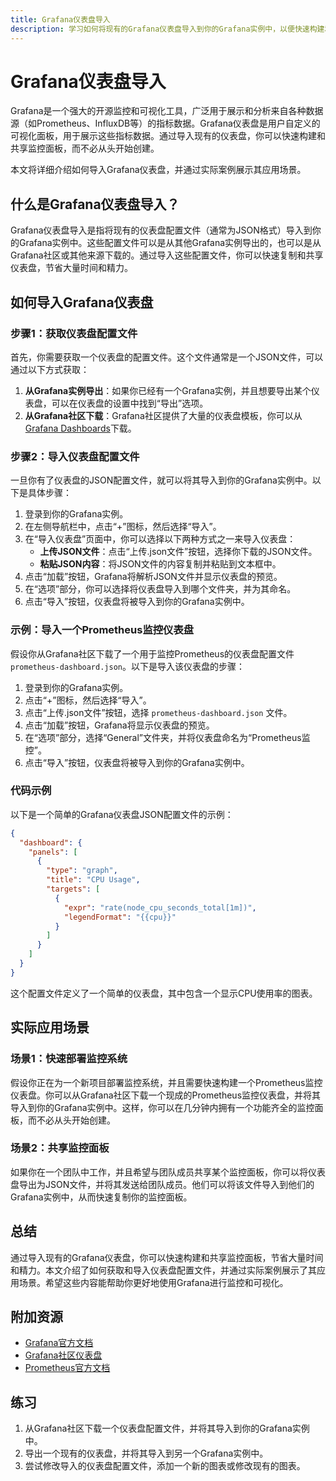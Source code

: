 ```yaml
---
title: Grafana仪表盘导入
description: 学习如何将现有的Grafana仪表盘导入到你的Grafana实例中，以便快速构建和共享监控面板。
---
```


# Grafana仪表盘导入

Grafana是一个强大的开源监控和可视化工具，广泛用于展示和分析来自各种数据源（如Prometheus、InfluxDB等）的指标数据。Grafana仪表盘是用户自定义的可视化面板，用于展示这些指标数据。通过导入现有的仪表盘，你可以快速构建和共享监控面板，而不必从头开始创建。

本文将详细介绍如何导入Grafana仪表盘，并通过实际案例展示其应用场景。

## 什么是Grafana仪表盘导入？

Grafana仪表盘导入是指将现有的仪表盘配置文件（通常为JSON格式）导入到你的Grafana实例中。这些配置文件可以是从其他Grafana实例导出的，也可以是从Grafana社区或其他来源下载的。通过导入这些配置文件，你可以快速复制和共享仪表盘，节省大量时间和精力。

## 如何导入Grafana仪表盘

### 步骤1：获取仪表盘配置文件

首先，你需要获取一个仪表盘的配置文件。这个文件通常是一个JSON文件，可以通过以下方式获取：

1. **从Grafana实例导出**：如果你已经有一个Grafana实例，并且想要导出某个仪表盘，可以在仪表盘的设置中找到“导出”选项。
2. **从Grafana社区下载**：Grafana社区提供了大量的仪表盘模板，你可以从[Grafana Dashboards](https://grafana.com/grafana/dashboards/)下载。

### 步骤2：导入仪表盘配置文件

一旦你有了仪表盘的JSON配置文件，就可以将其导入到你的Grafana实例中。以下是具体步骤：

1. 登录到你的Grafana实例。
2. 在左侧导航栏中，点击“+”图标，然后选择“导入”。
3. 在“导入仪表盘”页面中，你可以选择以下两种方式之一来导入仪表盘：
   - **上传JSON文件**：点击“上传.json文件”按钮，选择你下载的JSON文件。
   - **粘贴JSON内容**：将JSON文件的内容复制并粘贴到文本框中。
4. 点击“加载”按钮，Grafana将解析JSON文件并显示仪表盘的预览。
5. 在“选项”部分，你可以选择将仪表盘导入到哪个文件夹，并为其命名。
6. 点击“导入”按钮，仪表盘将被导入到你的Grafana实例中。

### 示例：导入一个Prometheus监控仪表盘

假设你从Grafana社区下载了一个用于监控Prometheus的仪表盘配置文件 `prometheus-dashboard.json`。以下是导入该仪表盘的步骤：

1. 登录到你的Grafana实例。
2. 点击“+”图标，然后选择“导入”。
3. 点击“上传.json文件”按钮，选择 `prometheus-dashboard.json` 文件。
4. 点击“加载”按钮，Grafana将显示仪表盘的预览。
5. 在“选项”部分，选择“General”文件夹，并将仪表盘命名为“Prometheus监控”。
6. 点击“导入”按钮，仪表盘将被导入到你的Grafana实例中。

### 代码示例

以下是一个简单的Grafana仪表盘JSON配置文件的示例：

```json
{
  "dashboard": {
    "panels": [
      {
        "type": "graph",
        "title": "CPU Usage",
        "targets": [
          {
            "expr": "rate(node_cpu_seconds_total[1m])",
            "legendFormat": "{{cpu}}"
          }
        ]
      }
    ]
  }
}
```

这个配置文件定义了一个简单的仪表盘，其中包含一个显示CPU使用率的图表。

## 实际应用场景

### 场景1：快速部署监控系统

假设你正在为一个新项目部署监控系统，并且需要快速构建一个Prometheus监控仪表盘。你可以从Grafana社区下载一个现成的Prometheus监控仪表盘，并将其导入到你的Grafana实例中。这样，你可以在几分钟内拥有一个功能齐全的监控面板，而不必从头开始创建。

### 场景2：共享监控面板

如果你在一个团队中工作，并且希望与团队成员共享某个监控面板，你可以将仪表盘导出为JSON文件，并将其发送给团队成员。他们可以将该文件导入到他们的Grafana实例中，从而快速复制你的监控面板。

## 总结

通过导入现有的Grafana仪表盘，你可以快速构建和共享监控面板，节省大量时间和精力。本文介绍了如何获取和导入仪表盘配置文件，并通过实际案例展示了其应用场景。希望这些内容能帮助你更好地使用Grafana进行监控和可视化。

## 附加资源

- [Grafana官方文档](https://grafana.com/docs/)
- [Grafana社区仪表盘](https://grafana.com/grafana/dashboards/)
- [Prometheus官方文档](https://prometheus.io/docs/)

## 练习

1. 从Grafana社区下载一个仪表盘配置文件，并将其导入到你的Grafana实例中。
2. 导出一个现有的仪表盘，并将其导入到另一个Grafana实例中。
3. 尝试修改导入的仪表盘配置文件，添加一个新的图表或修改现有的图表。
